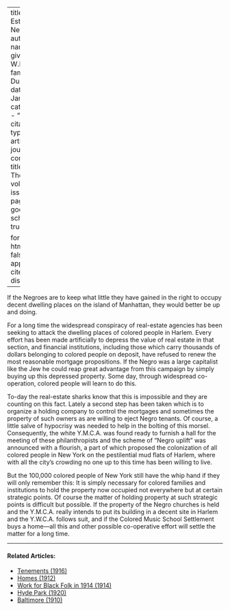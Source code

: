 
---
title: 'Real Estate in New York'
author:
  - name:
      given: W.E.B.
      family: Du Bois
date: Jan. 1914
categories: 
  - ""
citation: 
  type: article-journal
  container-title: The Crisis
  volume: 8
  issue: 3
  page: 128
google-scholar: true

format:
  html:
    toc: false
    appendix-cite-as: display
---



If the Negroes are to keep what little they have gained in the right to occupy decent dwelling places on the island of Manhattan, they would better be up and doing.

For a long time the widespread conspiracy of real-estate agencies has been seeking to attack the dwelling places of colored people in Harlem. Every effort has been made artificially to depress the value of real estate in that section, and financial institutions, including those which carry thousands of dollars belonging to colored people on deposit, have refused to renew the most reasonable mortgage propositions. If the Negro was a large capitalist like the Jew he could reap great advantage from this campaign by simply buying up this depressed property. Some day, through widespread co-operation, colored people will learn to do this.

To-day the real-estate sharks know that this is impossible and they are counting on this fact. Lately a second step has been taken which is to organize a holding company to control the mortgages and sometimes the property of such owners as are willing to eject Negro tenants. Of course, a little salve of hypocrisy was needed to help in the bolting of this morsel. Consequently, the white Y.M.C.A. was found ready to furnish a hall for the meeting of these philanthropists and the scheme of "Negro uplift" was announced with a flourish, a part of which proposed the colonization of all colored people in New York on the pestilential mud flats of Harlem, where with all the city's crowding no one up to this time has been willing to live.

But the 100,000 colored people of New York still have the whip hand if they will only remember this: It is simply necessary for colored families and institutions to hold the property now occupied not everywhere but at certain strategic points. Of course the matter of holding property at such strategic points is difficult but possible. If the property of the Negro churches is held and the Y.M.C.A. really intends to put its building in a decent site in Harlem and the Y.W.C.A. follows suit, and if the Colored Music School Settlement buys a home---all this and other possible co-operative effort will settle the matter for a long time.

<!-- Similar articles start here -->

<hr>
#### Related Articles:

* [Tenements (1916)](/Volumes/12/02/tenements.html)
* [Homes (1912)](/Volumes/03/05/homes.html)
* [Work for Black Folk in 1914 (1914)](/Volumes/07/04/work_for_black_folk.html)
* [Hyde Park (1920)](/Volumes/19/06/hyde_park.html)
* [Baltimore (1910)](/Volumes/01/01/Baltimore.html)

<!-- Similar articles end here -->